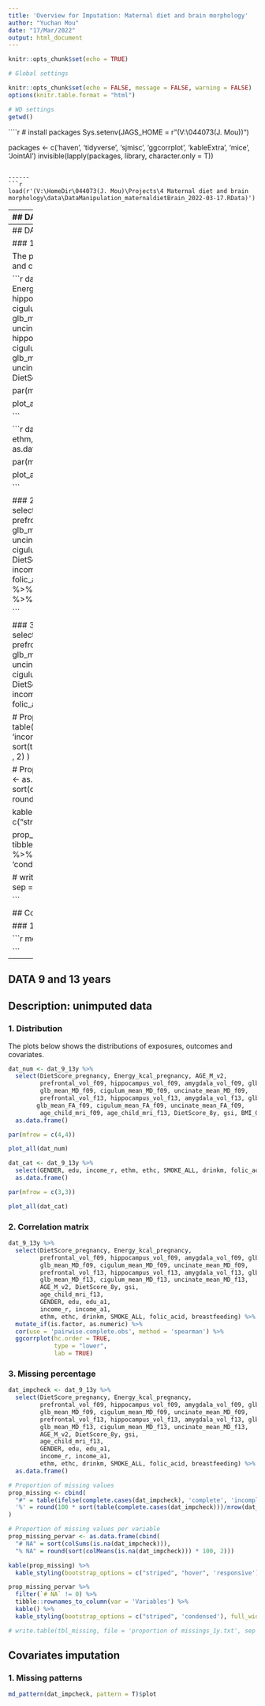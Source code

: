 ---
title: 'Overview for Imputation: Maternal diet and brain morphology'
author: "Yuchan Mou"
date: "17/Mar/2022"
output: html_document
---

```{r setup, include=FALSE}
knitr::opts_chunk$set(echo = TRUE)
```

```{r global settings, include=FALSE, message=FALSE}
# Global settings

knitr::opts_chunk$set(echo = FALSE, message = FALSE, warning = FALSE)
options(knitr.table.format = "html")
```

```{r set working directory, include=FALSE, message=FALSE}
# WD settings
getwd()

```

````{r installpck, message = FALSE}
# install packages
Sys.setenv(JAGS_HOME = r"(V:\HomeDir\044073(J. Mou)\program\JAGS)")

packages <- c('haven', 'tidyverse', 'sjmisc', 'ggcorrplot', 'kableExtra', 'mice', 'JointAI')
invisible(lapply(packages, library, character.only = T))
```

------
```{r load data}
load(r'(V:\HomeDir\044073(J. Mou)\Projects\4 Maternal diet and brain morphology\data\DataManipulation_maternaldietBrain_2022-03-17.RData)')
```


------
## DATA 9 years
## Description: unimputed data

### 1. Distribution

The plots below shows the distributions of exposures, outcomes and covariates.

```{r,  fig.width = 10 , fig.height = 10}
dat_num <- dat_9y %>% 
  select(DietScore_pregnancy, Energy_kcal_pregnancy, AGE_M_v2, 
         prefrontal_vol_f09, hippocampus_vol_f09, amygdala_vol_f09, glb_mean_FA_f09, cigulum_mean_FA_f09, uncinate_mean_FA_f09,
         glb_mean_MD_f09, cigulum_mean_MD_f09, uncinate_mean_MD_f09, 
         prefrontal_vol_f13, hippocampus_vol_f13, amygdala_vol_f13, glb_mean_FA_f13, cigulum_mean_FA_f13, uncinate_mean_FA_f13,
         glb_mean_MD_f13, cigulum_mean_MD_f13, uncinate_mean_MD_f13,
         age_child_mri_f09, age_child_mri_f13, DietScore_8y, gsi, BMI_0) %>% 
  as.data.frame()

par(mfrow = c(4,4))

plot_all(dat_num)

```


```{r,  fig.width = 10 , fig.height = 10}
dat_cat <- dat_9y %>% 
  select(GENDER, edu, income_r, ethm, ethc, SMOKE_ALL, drinkm, folic_acid, breastfeeding) %>% 
  as.data.frame()

par(mfrow = c(3,3))

plot_all(dat_cat)


```

### 2. Correlation matrix
```{r,  fig.width = 15 , fig.height = 15}
dat_9y %>% 
  select(DietScore_pregnancy, Energy_kcal_pregnancy,
         prefrontal_vol_f09, hippocampus_vol_f09, amygdala_vol_f09, glb_mean_FA_f09, cigulum_mean_FA_f09, uncinate_mean_FA_f09,
         glb_mean_MD_f09, cigulum_mean_MD_f09, uncinate_mean_MD_f09,
         AGE_M_v2, DietScore_8y, gsi, 
         age_child_mri_f09, 
         GENDER, edu, edu_a1, 
         income_r, income_a1,
         ethm, ethc, drinkm, SMOKE_ALL, folic_acid, breastfeeding) %>% 
  mutate_if(is.factor, as.numeric) %>% 
  cor(use = 'pairwise.complete.obs', method = 'spearman') %>% 
  ggcorrplot(hc.order = TRUE, 
             type = "lower",
             lab = TRUE)

```

### 3. Missing percentage
```{r}
dat_impcheck <- dat_9y %>% 
  select(DietScore_pregnancy, Energy_kcal_pregnancy,
         prefrontal_vol_f09, hippocampus_vol_f09, amygdala_vol_f09, glb_mean_FA_f09, cigulum_mean_FA_f09, uncinate_mean_FA_f09,
         glb_mean_MD_f09, cigulum_mean_MD_f09, uncinate_mean_MD_f09,
         AGE_M_v2, DietScore_8y, gsi, 
         age_child_mri_f09, 
         GENDER, edu, edu_a1, 
         income_r, income_a1,
         ethm, ethc, drinkm, SMOKE_ALL, folic_acid, breastfeeding) %>% 
  as.data.frame()

# Proportion of missing values 
prop_missing <- cbind(
  "#" = table(ifelse(complete.cases(dat_impcheck), 'complete', 'incompl.')),
  '%' = round(100 * sort(table(complete.cases(dat_impcheck)))/nrow(dat_impcheck) , 2)
)

# Proportion of missing values per variable
prop_missing_pervar <- as.data.frame(cbind(
  "# NA" = sort(colSums(is.na(dat_impcheck))),
  "% NA" = round(sort(colMeans(is.na(dat_impcheck))) * 100, 2)))

kable(prop_missing) %>%
  kable_styling(bootstrap_options = c("striped", "hover", 'responsive'), full_width = F )

prop_missing_pervar %>% 
  filter(`# NA` != 0) %>% 
  tibble::rownames_to_column(var = 'Variables') %>% 
  kable() %>%
  kable_styling(bootstrap_options = c("striped", 'condensed'), full_width = T )

# write.table(tbl_missing, file = 'proportion of missings_1y.txt', sep = ',', quote = F, row.names = F)

```


## Covariates imputation

### 1. Missing patterns

```{r missing patterns 9y,  fig.width = 10 , fig.height = 30}

md_pattern(dat_impcheck, pattern = T)$plot

```


------
## DATA 13 years
## Description: unimputed data

### 1. Distribution

The plots below shows the distributions of exposures, outcomes and covariates.

```{r,  fig.width = 10 , fig.height = 10}
dat_num <- dat_13y %>% 
  select(DietScore_pregnancy, Energy_kcal_pregnancy, AGE_M_v2, 
         prefrontal_vol_f09, hippocampus_vol_f09, amygdala_vol_f09, glb_mean_FA_f09, cigulum_mean_FA_f09, uncinate_mean_FA_f09,
         glb_mean_MD_f09, cigulum_mean_MD_f09, uncinate_mean_MD_f09, 
         prefrontal_vol_f13, hippocampus_vol_f13, amygdala_vol_f13, glb_mean_FA_f13, cigulum_mean_FA_f13, uncinate_mean_FA_f13,
         glb_mean_MD_f13, cigulum_mean_MD_f13, uncinate_mean_MD_f13,
         age_child_mri_f09, age_child_mri_f13, DietScore_8y, gsi, BMI_0) %>% 
  as.data.frame()

par(mfrow = c(4,4))

plot_all(dat_num)

```


```{r,  fig.width = 10 , fig.height = 10}
dat_cat <- dat_13y %>% 
  select(GENDER, edu, income_r, ethm, ethc, SMOKE_ALL, drinkm, folic_acid, breastfeeding) %>% 
  as.data.frame()

par(mfrow = c(3,3))

plot_all(dat_cat)


```

### 2. Correlation matrix
```{r,  fig.width = 15 , fig.height = 15}
dat_13y %>% 
  select(DietScore_pregnancy, Energy_kcal_pregnancy,
         prefrontal_vol_f13, hippocampus_vol_f13, amygdala_vol_f13, glb_mean_FA_f13, cigulum_mean_FA_f13, uncinate_mean_FA_f13,
         glb_mean_MD_f13, cigulum_mean_MD_f13, uncinate_mean_MD_f13,
         AGE_M_v2, DietScore_8y, gsi, 
         age_child_mri_f13, 
         GENDER, edu, edu_a1, 
         income_r, income_a1,
         ethm, ethc, drinkm, SMOKE_ALL, folic_acid, breastfeeding) %>% 
  mutate_if(is.factor, as.numeric) %>% 
  cor(use = 'pairwise.complete.obs', method = 'spearman') %>% 
  ggcorrplot(hc.order = TRUE, 
             type = "lower",
             lab = TRUE)

```

### 3. Missing percentage
```{r}
dat_impcheck <- dat_13y %>% 
  select(DietScore_pregnancy, Energy_kcal_pregnancy,
         prefrontal_vol_f13, hippocampus_vol_f13, amygdala_vol_f13, glb_mean_FA_f13, cigulum_mean_FA_f13, uncinate_mean_FA_f13,
         glb_mean_MD_f13, cigulum_mean_MD_f13, uncinate_mean_MD_f13,
         AGE_M_v2, DietScore_8y, gsi, 
         age_child_mri_f13, 
         GENDER, edu, edu_a1, 
         income_r, income_a1,
         ethm, ethc, drinkm, SMOKE_ALL, folic_acid, breastfeeding) %>% 
  as.data.frame()

# Proportion of missing values 
prop_missing <- cbind(
  "#" = table(ifelse(complete.cases(dat_impcheck), 'complete', 'incompl.')),
  '%' = round(100 * sort(table(complete.cases(dat_impcheck)))/nrow(dat_impcheck) , 2)
)

# Proportion of missing values per variable
prop_missing_pervar <- as.data.frame(cbind(
  "# NA" = sort(colSums(is.na(dat_impcheck))),
  "% NA" = round(sort(colMeans(is.na(dat_impcheck))) * 100, 2)))

kable(prop_missing) %>%
  kable_styling(bootstrap_options = c("striped", "hover", 'responsive'), full_width = F )

prop_missing_pervar %>% 
  filter(`# NA` != 0) %>% 
  tibble::rownames_to_column(var = 'Variables') %>% 
  kable() %>%
  kable_styling(bootstrap_options = c("striped", 'condensed'), full_width = T )

# write.table(tbl_missing, file = 'proportion of missings_1y.txt', sep = ',', quote = F, row.names = F)

```


## Covariates imputation

### 1. Missing patterns

```{r missing patterns 13y,  fig.width = 10 , fig.height = 30}

md_pattern(dat_impcheck, pattern = T)$plot

```


------
## DATA 9 and 13 years
## Description: unimputed data

### 1. Distribution

The plots below shows the distributions of exposures, outcomes and covariates.

```{r,  fig.width = 10 , fig.height = 10}
dat_num <- dat_9_13y %>% 
  select(DietScore_pregnancy, Energy_kcal_pregnancy, AGE_M_v2, 
         prefrontal_vol_f09, hippocampus_vol_f09, amygdala_vol_f09, glb_mean_FA_f09, cigulum_mean_FA_f09, uncinate_mean_FA_f09,
         glb_mean_MD_f09, cigulum_mean_MD_f09, uncinate_mean_MD_f09, 
         prefrontal_vol_f13, hippocampus_vol_f13, amygdala_vol_f13, glb_mean_FA_f13, cigulum_mean_FA_f13, uncinate_mean_FA_f13,
        glb_mean_FA_f09, cigulum_mean_FA_f09, uncinate_mean_FA_f09,
         age_child_mri_f09, age_child_mri_f13, DietScore_8y, gsi, BMI_0) %>% 
  as.data.frame()

par(mfrow = c(4,4))

plot_all(dat_num)

```


```{r,  fig.width = 10 , fig.height = 10}
dat_cat <- dat_9_13y %>% 
  select(GENDER, edu, income_r, ethm, ethc, SMOKE_ALL, drinkm, folic_acid, breastfeeding) %>% 
  as.data.frame()

par(mfrow = c(3,3))

plot_all(dat_cat)


```

### 2. Correlation matrix
```{r,  fig.width = 15 , fig.height = 15}
dat_9_13y %>% 
  select(DietScore_pregnancy, Energy_kcal_pregnancy,
         prefrontal_vol_f09, hippocampus_vol_f09, amygdala_vol_f09, glb_mean_FA_f09, cigulum_mean_FA_f09, uncinate_mean_FA_f09,
         glb_mean_MD_f09, cigulum_mean_MD_f09, uncinate_mean_MD_f09,
         prefrontal_vol_f13, hippocampus_vol_f13, amygdala_vol_f13, glb_mean_FA_f13, cigulum_mean_FA_f13, uncinate_mean_FA_f13,
         glb_mean_MD_f13, cigulum_mean_MD_f13, uncinate_mean_MD_f13,
         AGE_M_v2, DietScore_8y, gsi, 
         age_child_mri_f13, 
         GENDER, edu, edu_a1, 
         income_r, income_a1,
         ethm, ethc, drinkm, SMOKE_ALL, folic_acid, breastfeeding) %>% 
  mutate_if(is.factor, as.numeric) %>% 
  cor(use = 'pairwise.complete.obs', method = 'spearman') %>% 
  ggcorrplot(hc.order = TRUE, 
             type = "lower",
             lab = TRUE)

```

### 3. Missing percentage
```{r}
dat_impcheck <- dat_9_13y %>% 
  select(DietScore_pregnancy, Energy_kcal_pregnancy,
         prefrontal_vol_f09, hippocampus_vol_f09, amygdala_vol_f09, glb_mean_FA_f09, cigulum_mean_FA_f09, uncinate_mean_FA_f09,
         glb_mean_MD_f09, cigulum_mean_MD_f09, uncinate_mean_MD_f09,
         prefrontal_vol_f13, hippocampus_vol_f13, amygdala_vol_f13, glb_mean_FA_f13, cigulum_mean_FA_f13, uncinate_mean_FA_f13,
         glb_mean_MD_f13, cigulum_mean_MD_f13, uncinate_mean_MD_f13,
         AGE_M_v2, DietScore_8y, gsi, 
         age_child_mri_f13, 
         GENDER, edu, edu_a1, 
         income_r, income_a1,
         ethm, ethc, drinkm, SMOKE_ALL, folic_acid, breastfeeding) %>% 
  as.data.frame()

# Proportion of missing values 
prop_missing <- cbind(
  "#" = table(ifelse(complete.cases(dat_impcheck), 'complete', 'incompl.')),
  '%' = round(100 * sort(table(complete.cases(dat_impcheck)))/nrow(dat_impcheck) , 2)
)

# Proportion of missing values per variable
prop_missing_pervar <- as.data.frame(cbind(
  "# NA" = sort(colSums(is.na(dat_impcheck))),
  "% NA" = round(sort(colMeans(is.na(dat_impcheck))) * 100, 2)))

kable(prop_missing) %>%
  kable_styling(bootstrap_options = c("striped", "hover", 'responsive'), full_width = F )

prop_missing_pervar %>% 
  filter(`# NA` != 0) %>% 
  tibble::rownames_to_column(var = 'Variables') %>% 
  kable() %>%
  kable_styling(bootstrap_options = c("striped", 'condensed'), full_width = T )

# write.table(tbl_missing, file = 'proportion of missings_1y.txt', sep = ',', quote = F, row.names = F)

```


## Covariates imputation

### 1. Missing patterns

```{r missing patterns 9en13y,  fig.width = 10 , fig.height = 30}

md_pattern(dat_impcheck, pattern = T)$plot

```

